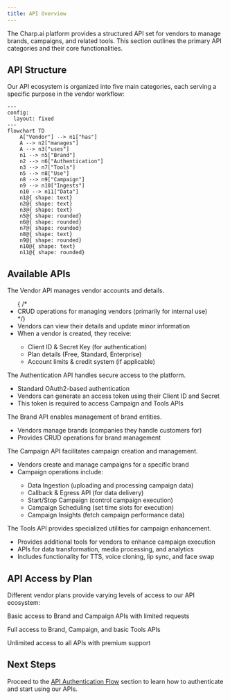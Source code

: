 ```yaml
---
title: API Overview
---
```


The Charp.ai platform provides a structured API set for vendors to manage brands, campaigns, and related tools. This section outlines the primary API categories and their core functionalities.

## API Structure

Our API ecosystem is organized into five main categories, each serving a specific purpose in the vendor workflow:

```mermaid
---
config:
  layout: fixed
---
flowchart TD
    A["Vendor"] --> n1["has"]
    A --> n2["manages"]
    A --> n3["uses"]
    n1 --> n5["Brand"]
    n2 --> n6["Authentication"]
    n3 --> n7["Tools"]
    n5 --> n8["Use"]
    n8 --> n9["Campaign"]
    n9 --> n10["Ingests"]
    n10 --> n11["Data"]
    n1@{ shape: text}
    n2@{ shape: text}
    n3@{ shape: text}
    n5@{ shape: rounded}
    n6@{ shape: rounded}
    n7@{ shape: rounded}
    n8@{ shape: text}
    n9@{ shape: rounded}
    n10@{ shape: text}
    n11@{ shape: rounded}

```

## Available APIs

<AccordionGroup>
  <Accordion title="Vendor API" icon="building">
    <p>The Vendor API manages vendor accounts and details.</p>
    <ul>
      {    /* <li>CRUD operations for managing vendors (primarily for internal use)</li> */}
      <li>Vendors can view their details and update minor information</li>
      <li>When a vendor is created, they receive:</li>
        <ul>
          <li>Client ID & Secret Key (for authentication)</li>
          <li>Plan details (Free, Standard, Enterprise)</li>
          <li>Account limits & credit system (if applicable)</li>
        </ul>
    </ul>
  </Accordion>
  
  <Accordion title="Authentication API" icon="key">
    <p>The Authentication API handles secure access to the platform.</p>
    <ul>
      <li>Standard OAuth2-based authentication</li>
      <li>Vendors can generate an access token using their Client ID and Secret</li>
      <li>This token is required to access Campaign and Tools APIs</li>
    </ul>
  </Accordion>
  
  <Accordion title="Brand API" icon="tag">
    <p>The Brand API enables management of brand entities.</p>
    <ul>
      <li>Vendors manage brands (companies they handle customers for)</li>
      <li>Provides CRUD operations for brand management</li>
    </ul>
  </Accordion>
  
  <Accordion title="Campaign API" icon="bullhorn">
    <p>The Campaign API facilitates campaign creation and management.</p>
    <ul>
      <li>Vendors create and manage campaigns for a specific brand</li>
      <li>Campaign operations include:</li>
        <ul>
          <li>Data Ingestion (uploading and processing campaign data)</li>
          <li>Callback & Egress API (for data delivery)</li>
          <li>Start/Stop Campaign (control campaign execution)</li>
          <li>Campaign Scheduling (set time slots for execution)</li>
          <li>Campaign Insights (fetch campaign performance data)</li>
        </ul>
    </ul>
  </Accordion>
  
  <Accordion title="Tools API" icon="toolbox">
    <p>The Tools API provides specialized utilities for campaign enhancement.</p>
    <ul>
      <li>Provides additional tools for vendors to enhance campaign execution</li>
      <li>APIs for data transformation, media processing, and analytics</li>
      <li>Includes functionality for TTS, voice cloning, lip sync, and face swap</li>
    </ul>
  </Accordion>
</AccordionGroup>

## API Access by Plan

Different vendor plans provide varying levels of access to our API ecosystem:

<CardGroup cols={3}>
  <Card title="Free" icon="leaf">
    <p>Basic access to Brand and Campaign APIs with limited requests</p>
  </Card>
  <Card title="Standard" icon="star">
    <p>Full access to Brand, Campaign, and basic Tools APIs</p>
  </Card>
  <Card title="Enterprise" icon="building">
    <p>Unlimited access to all APIs with premium support</p>
  </Card>
</CardGroup>

## Next Steps

Proceed to the [API Authentication Flow](/api-authentication-flow) section to learn how to authenticate and start using our APIs.